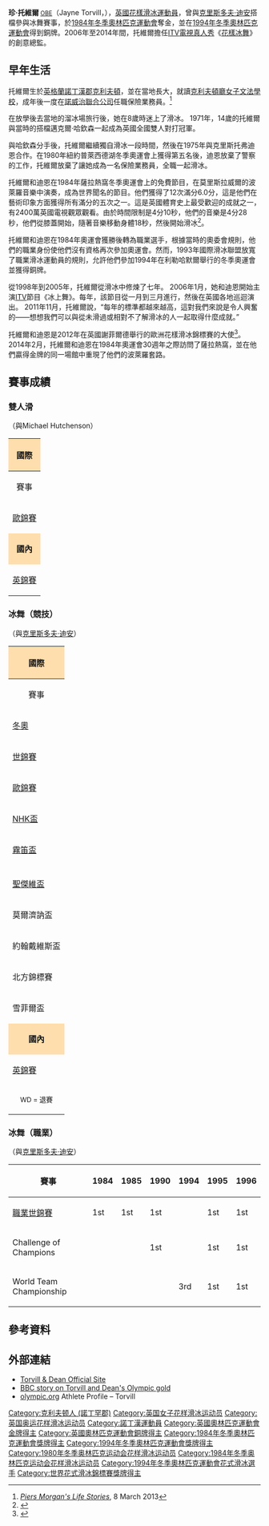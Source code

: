 {{noteTA
|1=zh-hk:花式溜冰; zh-tw:花式滑冰; zh-cn:花样滑冰; 
|2=zh-hk:溜冰; zh-hans:滑冰; zh-tw:滑冰;
|3=zh-hk:自由滑; zh-hans:自由滑; zh-tw:長曲項目;
|4=zh-hk:短節目; zh-hans:短节目; zh-tw:短曲項目;
|5=zh-hk:國際溜冰聯盟; zh-hans:国际滑冰联盟; zh-tw:國際滑冰總會;
}}
{{Infobox figure skater
|name= 珍·托維爾<br/>Jayne Torvill
|country= {{GBR}}
|image=[[file:Jayne_Torvill.jpg|200px]]
|caption= 2010年「花樣冰舞」巡演中，托維爾在[[曼徹斯特|曼徹斯特]]表演
|birth_date= {{birth date and age|1957|10|7|df=y}}
|birth_place=[[英格蘭|英格蘭]][[諾丁漢郡|諾丁漢郡]][[:en:Clifton,_Nottingham|克利夫頓]]
|partner= [[克里斯多夫·迪安|克里斯多夫·迪安]]
|formerpartner= Michael Hutchenson（雙人滑）
|formercoach= [[:en:Betty_Callaway|Betty Callaway]]<br>Janet Sawbridge
|retired= 1984、1994
| medaltemplates= <!-- see [[Template:MedalRelatedTemplates|Template:MedalRelatedTemplates]] -->
{{MedalSport| [[花式滑冰|花式滑冰]]}}
{{MedalCountry|{{GRB}}}}
{{MedalCompetition| [[冬季奥林匹克运动会花样滑冰比赛|冬季奧運會]]}}
{{MedalBronze| [[1994年冬季奥林匹克运动会|1994 利勒哈默爾]]|{{tsl|en|Figure skating at the 1994 Winter Olympics|1994年冬季奥林匹克运动会花样滑冰比赛|冰舞}}}}
{{MedalGold| [[1984年冬季奥林匹克运动会|1984 塞拉耶佛]]|{{tsl|en|Figure skating at the 1984 Winter Olympics|1984年冬季奥林匹克运动会花样滑冰比赛|冰舞}}}}
{{MedalCompetition | [[世界花样滑冰锦标赛|世界錦標賽]]}}
{{MedalGold| {{tsl|en|1984 World Figure Skating Championships|1984年世界花式滑冰錦標賽|1984 渥太華}}|冰舞}}
{{MedalGold| {{tsl|en|1983 World Figure Skating Championships|1983年世界花式滑冰錦標賽|1983 赫爾辛基}}|冰舞}}
{{MedalGold| {{tsl|en|1982 World Figure Skating Championships|1982年世界花式滑冰錦標賽|1982 哥本哈根}}|冰舞}}
{{MedalGold| {{tsl|en|1981 World Figure Skating Championships|1981年世界花式滑冰錦標賽|1981 哈特福}}|冰舞}}
{{MedalCompetition|[[欧洲花样滑冰锦标赛|歐洲錦標賽]]}}
{{MedalGold|{{tsl|en|1994 European Figure Skating Championships|1994年歐洲花式滑冰錦標賽|1994 哥本哈根}}|冰舞}}
{{MedalGold|{{tsl|en|1984 European Figure Skating Championships|1984年歐洲花式滑冰錦標賽|1984 布達佩斯}}|冰舞}}
{{MedalGold|{{tsl|en|1982 European Figure Skating Championships|1982年歐洲花式滑冰錦標賽|1982 里昂}}|冰舞}}
{{MedalGold|{{tsl|en|1981 European Figure Skating Championships|1981年歐洲花式滑冰錦標賽|1981 因斯布魯克}}|冰舞}}
}}

'''珍·托維爾'''<small> [[大英帝國勳章|OBE]]</small>（Jayne Torvill，{{bd|1957年|10月7日|catIdx=T}}），[[英國|英國]][[花樣滑冰運動員|花樣滑冰運動員]]，曾與[[克里斯多夫·迪安|克里斯多夫·迪安]]搭檔參與冰舞賽事，於[[1984年冬季奧林匹克運動會|1984年冬季奧林匹克運動會]]奪金，並在[[1994年冬季奧林匹克運動會|1994年冬季奧林匹克運動會]]得到銅牌。2006年至2014年間，托維爾擔任[[英國獨立電視台|ITV]][[電視真人秀|電視真人秀]]《[[花樣冰舞|花樣冰舞]]》的創意總監。

==早年生活==
托維爾生於[[英格蘭|英格蘭]][[諾丁漢郡|諾丁漢郡]][[:en:Clifton,_Nottingham|克利夫頓]]，並在當地長大，就讀[[:en:Clifton_Hall_Girls'_Grammar_School|克利夫頓廳女子文法學校]]，成年後一度在[[:en:Norwich_Union|諾威治聯合公司]]任職保險業務員。<ref name="LS">''[[:en:Piers_Morgan's_Life_Stories|Piers Morgan's Life Stories]]'', 8 March 2013</ref>

在放學後去當地的溜冰場旅行後，她在8歲時迷上了滑冰。 1971年，14歲的托維爾與當時的搭檔邁克爾·哈欽森一起成為英國全國雙人對打冠軍。

與哈欽森分手後，托維爾繼續獨自滑冰一段時間，然後在1975年與克里斯托弗迪恩合作。在1980年紐約普萊西德湖冬季奧運會上獲得第五名後，迪恩放棄了警察的工作，托維爾放棄了讓她成為一名保險業務員，全職一起滑冰。

托維爾和迪恩在1984年薩拉熱窩冬季奧運會上的免費節目，在莫里斯拉威爾的波萊羅音樂中演奏，成為世界聞名的節目。他們獲得了12次滿分6.0分，這是他們在藝術印象方面獲得所有滿分的五次之一。這是英國體育史上最受歡迎的成就之一，有2400萬英國電視觀眾觀看。由於時間限制是4分10秒，他們的音樂是4分28秒，他們從膝蓋開始，隨著音樂移動身體18秒，然後開始滑冰<ref>{{Cite web|title=Christopher Dean and Jayne Torvill: how we made Boléro|url=http://www.theguardian.com/stage/2014/apr/22/how-we-made-bolero-christopher-dean-jayne-torvill|access-date=2022-05-10|date=2014-04-22|work=the Guardian|language=en}}</ref>。

托維爾和迪恩在1984年奧運會獲勝後轉為職業選手，根據當時的奧委會規則，他們的職業身份使他們沒有資格再次參加奧運會。然而，1993年國際滑冰聯盟放寬了職業滑冰運動員的規則，允許他們參加1994年在利勒哈默爾舉行的冬季奧運會並獲得銅牌。

從1998年到2005年，托維爾從滑冰中修煉了七年。 2006年1月，她和迪恩開始主演[[ITV|ITV]]節目《冰上舞》。每年，該節目從一月到三月進行，然後在英國各地巡迴演出。 2011年11月，托維爾說，“每年的標準都越來越高，這對我們來說是令人興奮的——想想我們可以與從未滑過或相對不了解滑冰的人一起取得什麼成就。”

托維爾和迪恩是2012年在英國謝菲爾德舉行的歐洲花樣滑冰錦標賽的大使<ref>{{Cite news|title=Torvill & Dean 'could help' Brits|url=https://www.bbc.com/sport/winter-sports/16234415|newspaper=BBC Sport|accessdate=2022-05-10|language=en-GB}}</ref>。 2014年2月，托維爾和迪恩在1984年奧運會30週年之際訪問了薩拉熱窩，並在他們贏得金牌的同一場館中重現了他們的波萊羅套路。

==賽事成績==
===雙人滑===
（與Michael Hutchenson）
{|  class="wikitable" style="text-align:center"
|-
! style="background-color: #ffdead; " colspan=4 align=center | '''國際''' 
|-
! 賽事
! 1971
! 1972
! 1973
|-
| align=left | [[欧洲花样滑冰锦标赛|歐錦賽]] || || 18th || 
|-
! style="background-color: #ffdead; " colspan=4 align=center | '''國內''' 
|-
| align=left | [[:en:British_Figure_Skating_Championships|英錦賽]] || bgcolor=silver | 2nd || bgcolor=gold | 1st || bgcolor=silver | 2nd 
|}

===冰舞（競技）===
（與[[克里斯多夫·迪安|克里斯多夫·迪安]]）
{|  class="wikitable" style="text-align:center"
|-
! style="background-color: #ffdead; " colspan=11 align=center | '''國際''' 
|-
! 賽事
! 1975–76
! 1976–77
! 1977–78
! 1978–79
! 1979–80
! 1980–81
! 1981–82
! 1982–83
! 1983–84
! 1993–94
|-
| align=left | [[冬季奥林匹克运动会花样滑冰比赛|冬奧]] || || || || || 5th || || || || bgcolor=gold | 1st || bgcolor=cc9966 | 3rd   
|-
| align=left | [[世界花样滑冰锦标赛|世錦賽]] || || || 11th || 8th || 4th || bgcolor=gold | 1st || bgcolor=gold | 1st || bgcolor=gold | 1st || bgcolor=gold | 1st ||
|-
| align=left | [[欧洲花样滑冰锦标赛|歐錦賽]] || || || 9th || 6th || 4th || bgcolor=gold | 1st || bgcolor=gold | 1st || WD || bgcolor=gold | 1st || bgcolor=gold | 1st
|-
| align=left | [[国际滑冰联盟花样滑冰大奖赛日本站|NHK盃]] || || || || || bgcolor=gold | 1st || || || || ||
|-
| align=left | [[內伯爾盃|霧笛盃]] || || bgcolor=silver | 2nd || bgcolor=gold | 1st || || || || || || ||
|-
| align=left | {{tsl|en|St. Ivel International|聖埃維盃|聖埃維盃}} || || || || bgcolor=silver | 2nd || || bgcolor=gold | 1st || bgcolor=gold | 1st || || ||
|-
| align=left | [[:en:Grand_Prix_International_St._Gervais|聖傑維盃]] || || bgcolor=gold | 1st || || || || || || || ||
|-
| align=left | 莫爾濟訥盃 || || || || bgcolor=gold | 1st || || || || || ||
|-
| align=left | 約翰戴維斯盃 || || || bgcolor=gold | 1st || || || || || || ||
|-
| align=left | 北方錦標賽 || bgcolor=gold | 1st || || || || || || || || ||
|-
| align=left | 雪菲爾盃 || || bgcolor=gold | 1st || || || || || || || ||
|-
! style="background-color: #ffdead; " colspan=11 align=center | '''國內''' 
|-
| align=left | [[:en:British_Figure_Skating_Championships|英錦賽]] || || bgcolor=silver | 2nd || bgcolor=cc9966 | 3rd || bgcolor=gold | 1st || bgcolor=gold | 1st || bgcolor=gold | 1st || bgcolor=gold | 1st || bgcolor=gold | 1st || bgcolor=gold | 1st || bgcolor=gold | 1st
|-
| colspan=11 align=center | <small> WD = 退賽 </small> 
|}

===冰舞（職業）===
（與[[克里斯多夫·迪安|克里斯多夫·迪安]]）
{|  class="wikitable" style="text-align:center"
|-
! 賽事
! 1984
! 1985
! 1990
! 1994
! 1995
! 1996
|-
| align=left | [[:en:World_Professional_Figure_Skating_Championships|職業世錦賽]] || bgcolor=gold | 1st || bgcolor=gold | 1st || bgcolor=gold | 1st || || bgcolor=gold | 1st || bgcolor=gold | 1st   
|-
| align=left | Challenge of Champions || || || bgcolor=gold | 1st || || bgcolor=gold | 1st || bgcolor=gold | 1st
|-
| align=left | World Team Championship || || || || bgcolor=cc9966 | 3rd || bgcolor=gold | 1st || bgcolor=gold | 1st
|}

==參考資料==
{{reflist}}

==外部連結==
{{commons category|Jayne Torvill}}
*[http://www.torvillanddean.com/ Torvill & Dean Official Site] {{Wayback|url=http://www.torvillanddean.com/ |date=20140314162001 }}
*[http://news.bbc.co.uk/onthisday/hi/dates/stories/february/14/newsid_4156000/4156053.stm BBC story on Torvill and Dean's Olympic gold] {{Wayback|url=http://news.bbc.co.uk/onthisday/hi/dates/stories/february/14/newsid_4156000/4156053.stm |date=20080131145249 }}
*[http://www.olympic.org/uk/athletes/heroes/bio_uk.asp?PAR_I_ID=77081 olympic.org] {{Wayback|url=http://www.olympic.org/uk/athletes/heroes/bio_uk.asp?PAR_I_ID=77081 |date=20051230100836 }} Athlete Profile – Torvill

{{Authority control}}
{{DEFAULTSORT:Torvill, Jayne}}

{{奧運花式滑冰冰舞金牌}}
{{DEFAULTSORT:Torvill, Jayne}}
[[Category:克利夫顿人_(諾丁罕郡)|Category:克利夫顿人 (諾丁罕郡)]]
[[Category:英国女子花样滑冰运动员|Category:英国女子花样滑冰运动员]]
[[Category:英国奥运花样滑冰运动员|Category:英国奥运花样滑冰运动员]]
[[Category:諾丁漢運動員|Category:諾丁漢運動員]]
[[Category:英國奧林匹克運動會金牌得主|Category:英國奧林匹克運動會金牌得主]]
[[Category:英國奧林匹克運動會銅牌得主|Category:英國奧林匹克運動會銅牌得主]]
[[Category:1984年冬季奧林匹克運動會獎牌得主|Category:1984年冬季奧林匹克運動會獎牌得主]]
[[Category:1994年冬季奧林匹克運動會獎牌得主|Category:1994年冬季奧林匹克運動會獎牌得主]]
[[Category:1980年冬季奥林匹克运动会花样滑冰运动员|Category:1980年冬季奥林匹克运动会花样滑冰运动员]]
[[Category:1984年冬季奥林匹克运动会花样滑冰运动员|Category:1984年冬季奥林匹克运动会花样滑冰运动员]]
[[Category:1994年冬季奧林匹克運動會花式滑冰選手|Category:1994年冬季奧林匹克運動會花式滑冰選手]]
[[Category:世界花式滑冰錦標賽獎牌得主|Category:世界花式滑冰錦標賽獎牌得主]]